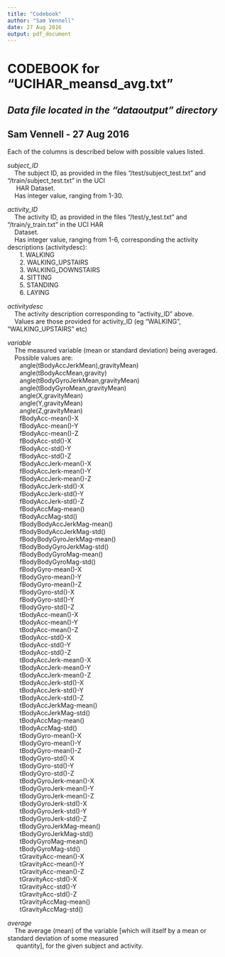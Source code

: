 ```yaml
---
title: "Codebook"
author: "Sam Vennell"
date: 27 Aug 2016
output: pdf_document
---
```


# CODEBOOK for "UCIHAR_meansd_avg.txt"
## *Data file located in the "dataoutput" directory*
## Sam Vennell -  27 Aug 2016

Each of the columns is described below with possible values listed.  

*subject_ID*  
&nbsp;&nbsp;&nbsp;    The subject ID, as provided in the files "/test/subject_test.txt" and "/train/subject_test.txt" in the UCI  
&nbsp;&nbsp;&nbsp;&nbsp; HAR Dataset.  
&nbsp;&nbsp;&nbsp;    Has integer value, ranging from 1-30.  
      
*activity_ID*  
&nbsp;&nbsp;&nbsp;    The activity ID, as provided in the files "/test/y_test.txt" and "/train/y_train.txt" in the UCI HAR  
&nbsp;&nbsp;&nbsp;&nbsp;Dataset.  
&nbsp;&nbsp;&nbsp;    Has integer value, ranging from 1-6, corresponding the activity descriptions (activitydesc):  
&nbsp;&nbsp;&nbsp;&nbsp;&nbsp;&nbsp;    1.  WALKING   
&nbsp;&nbsp;&nbsp;&nbsp;&nbsp;&nbsp;    2.  WALKING_UPSTAIRS  
&nbsp;&nbsp;&nbsp;&nbsp;&nbsp;&nbsp;    3.  WALKING_DOWNSTAIRS  
&nbsp;&nbsp;&nbsp;&nbsp;&nbsp;&nbsp;    4.  SITTING   
&nbsp;&nbsp;&nbsp;&nbsp;&nbsp;&nbsp;   5.  STANDING  
&nbsp;&nbsp;&nbsp;&nbsp;&nbsp;&nbsp;   6.  LAYING   
  
*activitydesc*   
&nbsp;&nbsp;&nbsp;    The activity description corresponding to "activity_ID" above.  
&nbsp;&nbsp;&nbsp;   Values are those provided for activity_ID (eg "WALKING", "WALKING_UPSTAIRS" etc)  
  
*variable*   
&nbsp;&nbsp;&nbsp;    The measured variable (mean or standard deviation) being averaged.  
&nbsp;&nbsp;&nbsp;   Possible values are:  
&nbsp;&nbsp;&nbsp;&nbsp;&nbsp;&nbsp;         angle(tBodyAccJerkMean),gravityMean)  
&nbsp;&nbsp;&nbsp;&nbsp;&nbsp;&nbsp;         angle(tBodyAccMean,gravity)  
&nbsp;&nbsp;&nbsp;&nbsp;&nbsp;&nbsp;         angle(tBodyGyroJerkMean,gravityMean)  
&nbsp;&nbsp;&nbsp;&nbsp;&nbsp;&nbsp;         angle(tBodyGyroMean,gravityMean)  
&nbsp;&nbsp;&nbsp;&nbsp;&nbsp;&nbsp;         angle(X,gravityMean)  
&nbsp;&nbsp;&nbsp;&nbsp;&nbsp;&nbsp;         angle(Y,gravityMean)  
&nbsp;&nbsp;&nbsp;&nbsp;&nbsp;&nbsp;         angle(Z,gravityMean)  
&nbsp;&nbsp;&nbsp;&nbsp;&nbsp;&nbsp;         fBodyAcc-mean()-X  
&nbsp;&nbsp;&nbsp;&nbsp;&nbsp;&nbsp;         fBodyAcc-mean()-Y  
&nbsp;&nbsp;&nbsp;&nbsp;&nbsp;&nbsp;         fBodyAcc-mean()-Z  
&nbsp;&nbsp;&nbsp;&nbsp;&nbsp;&nbsp;         fBodyAcc-std()-X  
&nbsp;&nbsp;&nbsp;&nbsp;&nbsp;&nbsp;         fBodyAcc-std()-Y  
&nbsp;&nbsp;&nbsp;&nbsp;&nbsp;&nbsp;         fBodyAcc-std()-Z   
&nbsp;&nbsp;&nbsp;&nbsp;&nbsp;&nbsp;         fBodyAccJerk-mean()-X  
&nbsp;&nbsp;&nbsp;&nbsp;&nbsp;&nbsp;         fBodyAccJerk-mean()-Y   
&nbsp;&nbsp;&nbsp;&nbsp;&nbsp;&nbsp;         fBodyAccJerk-mean()-Z  
&nbsp;&nbsp;&nbsp;&nbsp;&nbsp;&nbsp;         fBodyAccJerk-std()-X  
&nbsp;&nbsp;&nbsp;&nbsp;&nbsp;&nbsp;         fBodyAccJerk-std()-Y  
&nbsp;&nbsp;&nbsp;&nbsp;&nbsp;&nbsp;         fBodyAccJerk-std()-Z  
&nbsp;&nbsp;&nbsp;&nbsp;&nbsp;&nbsp;         fBodyAccMag-mean()  
&nbsp;&nbsp;&nbsp;&nbsp;&nbsp;&nbsp;         fBodyAccMag-std()  
&nbsp;&nbsp;&nbsp;&nbsp;&nbsp;&nbsp;         fBodyBodyAccJerkMag-mean()  
&nbsp;&nbsp;&nbsp;&nbsp;&nbsp;&nbsp;         fBodyBodyAccJerkMag-std()  
&nbsp;&nbsp;&nbsp;&nbsp;&nbsp;&nbsp;         fBodyBodyGyroJerkMag-mean()  
&nbsp;&nbsp;&nbsp;&nbsp;&nbsp;&nbsp;         fBodyBodyGyroJerkMag-std()  
&nbsp;&nbsp;&nbsp;&nbsp;&nbsp;&nbsp;         fBodyBodyGyroMag-mean()  
&nbsp;&nbsp;&nbsp;&nbsp;&nbsp;&nbsp;         fBodyBodyGyroMag-std()  
&nbsp;&nbsp;&nbsp;&nbsp;&nbsp;&nbsp;         fBodyGyro-mean()-X  
&nbsp;&nbsp;&nbsp;&nbsp;&nbsp;&nbsp;         fBodyGyro-mean()-Y  
&nbsp;&nbsp;&nbsp;&nbsp;&nbsp;&nbsp;         fBodyGyro-mean()-Z  
&nbsp;&nbsp;&nbsp;&nbsp;&nbsp;&nbsp;         fBodyGyro-std()-X  
&nbsp;&nbsp;&nbsp;&nbsp;&nbsp;&nbsp;         fBodyGyro-std()-Y  
&nbsp;&nbsp;&nbsp;&nbsp;&nbsp;&nbsp;         fBodyGyro-std()-Z  
&nbsp;&nbsp;&nbsp;&nbsp;&nbsp;&nbsp;         tBodyAcc-mean()-X  
&nbsp;&nbsp;&nbsp;&nbsp;&nbsp;&nbsp;         tBodyAcc-mean()-Y  
&nbsp;&nbsp;&nbsp;&nbsp;&nbsp;&nbsp;         tBodyAcc-mean()-Z  
&nbsp;&nbsp;&nbsp;&nbsp;&nbsp;&nbsp;         tBodyAcc-std()-X  
&nbsp;&nbsp;&nbsp;&nbsp;&nbsp;&nbsp;         tBodyAcc-std()-Y  
&nbsp;&nbsp;&nbsp;&nbsp;&nbsp;&nbsp;         tBodyAcc-std()-Z  
&nbsp;&nbsp;&nbsp;&nbsp;&nbsp;&nbsp;         tBodyAccJerk-mean()-X  
&nbsp;&nbsp;&nbsp;&nbsp;&nbsp;&nbsp;         tBodyAccJerk-mean()-Y  
&nbsp;&nbsp;&nbsp;&nbsp;&nbsp;&nbsp;         tBodyAccJerk-mean()-Z  
&nbsp;&nbsp;&nbsp;&nbsp;&nbsp;&nbsp;         tBodyAccJerk-std()-X  
&nbsp;&nbsp;&nbsp;&nbsp;&nbsp;&nbsp;         tBodyAccJerk-std()-Y  
&nbsp;&nbsp;&nbsp;&nbsp;&nbsp;&nbsp;         tBodyAccJerk-std()-Z  
&nbsp;&nbsp;&nbsp;&nbsp;&nbsp;&nbsp;         tBodyAccJerkMag-mean()  
&nbsp;&nbsp;&nbsp;&nbsp;&nbsp;&nbsp;         tBodyAccJerkMag-std()  
&nbsp;&nbsp;&nbsp;&nbsp;&nbsp;&nbsp;         tBodyAccMag-mean()  
&nbsp;&nbsp;&nbsp;&nbsp;&nbsp;&nbsp;         tBodyAccMag-std()  
&nbsp;&nbsp;&nbsp;&nbsp;&nbsp;&nbsp;         tBodyGyro-mean()-X  
&nbsp;&nbsp;&nbsp;&nbsp;&nbsp;&nbsp;         tBodyGyro-mean()-Y  
&nbsp;&nbsp;&nbsp;&nbsp;&nbsp;&nbsp;         tBodyGyro-mean()-Z  
&nbsp;&nbsp;&nbsp;&nbsp;&nbsp;&nbsp;         tBodyGyro-std()-X  
&nbsp;&nbsp;&nbsp;&nbsp;&nbsp;&nbsp;         tBodyGyro-std()-Y  
&nbsp;&nbsp;&nbsp;&nbsp;&nbsp;&nbsp;         tBodyGyro-std()-Z  
&nbsp;&nbsp;&nbsp;&nbsp;&nbsp;&nbsp;         tBodyGyroJerk-mean()-X  
&nbsp;&nbsp;&nbsp;&nbsp;&nbsp;&nbsp;         tBodyGyroJerk-mean()-Y  
&nbsp;&nbsp;&nbsp;&nbsp;&nbsp;&nbsp;         tBodyGyroJerk-mean()-Z  
&nbsp;&nbsp;&nbsp;&nbsp;&nbsp;&nbsp;         tBodyGyroJerk-std()-X  
&nbsp;&nbsp;&nbsp;&nbsp;&nbsp;&nbsp;         tBodyGyroJerk-std()-Y  
&nbsp;&nbsp;&nbsp;&nbsp;&nbsp;&nbsp;         tBodyGyroJerk-std()-Z  
&nbsp;&nbsp;&nbsp;&nbsp;&nbsp;&nbsp;         tBodyGyroJerkMag-mean()  
&nbsp;&nbsp;&nbsp;&nbsp;&nbsp;&nbsp;         tBodyGyroJerkMag-std()  
&nbsp;&nbsp;&nbsp;&nbsp;&nbsp;&nbsp;         tBodyGyroMag-mean()  
&nbsp;&nbsp;&nbsp;&nbsp;&nbsp;&nbsp;         tBodyGyroMag-std()  
&nbsp;&nbsp;&nbsp;&nbsp;&nbsp;&nbsp;         tGravityAcc-mean()-X  
&nbsp;&nbsp;&nbsp;&nbsp;&nbsp;&nbsp;         tGravityAcc-mean()-Y  
&nbsp;&nbsp;&nbsp;&nbsp;&nbsp;&nbsp;         tGravityAcc-mean()-Z  
&nbsp;&nbsp;&nbsp;&nbsp;&nbsp;&nbsp;         tGravityAcc-std()-X  
&nbsp;&nbsp;&nbsp;&nbsp;&nbsp;&nbsp;         tGravityAcc-std()-Y  
&nbsp;&nbsp;&nbsp;&nbsp;&nbsp;&nbsp;         tGravityAcc-std()-Z  
&nbsp;&nbsp;&nbsp;&nbsp;&nbsp;&nbsp;         tGravityAccMag-mean()  
&nbsp;&nbsp;&nbsp;&nbsp;&nbsp;&nbsp;         tGravityAccMag-std()    
  
*average*    
&nbsp;&nbsp;&nbsp;  The average (mean) of the variable [which will itself by a mean or standard deviation of some measured  
&nbsp;&nbsp;&nbsp;&nbsp;  quantity], for the given subject and activity.  

